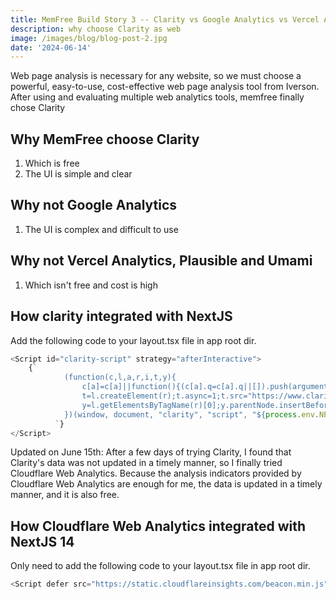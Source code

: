 ```yaml
---
title: MemFree Build Story 3 -- Clarity vs Google Analytics vs Vercel Analytics vs Plausible Vs Umami
description: why choose Clarity as web
image: /images/blog/blog-post-2.jpg
date: '2024-06-14'
---
```


Web page analysis is necessary for any website, so we must choose a powerful, easy-to-use, cost-effective web page analysis tool from Iverson.
After using and evaluating multiple web analytics tools, memfree finally chose Clarity

## Why MemFree choose Clarity

1. Which is free
2. The UI is simple and clear

## Why not Google Analytics

1. The UI is complex and difficult to use

## Why not Vercel Analytics, Plausible and Umami

1. Which isn't free and cost is high

## How clarity integrated with NextJS

Add the following code to your layout.tsx file in app root dir.

```js
<Script id="clarity-script" strategy="afterInteractive">
    {`
            (function(c,l,a,r,i,t,y){
                c[a]=c[a]||function(){(c[a].q=c[a].q||[]).push(arguments)};
                t=l.createElement(r);t.async=1;t.src="https://www.clarity.ms/tag/"+i;
                y=l.getElementsByTagName(r)[0];y.parentNode.insertBefore(t,y);
            })(window, document, "clarity", "script", "${process.env.NEXT_PUBLIC_CLARITY_PROJECT_ID}");
          `}
</Script>
```

<Callout type="warning">
    Updated on June 15th: After a few days of trying Clarity, I found that Clarity's data was not updated in a timely manner, so I finally tried Cloudflare Web
    Analytics. Because the analysis indicators provided by Cloudflare Web Analytics are enough for me, the data is updated in a timely manner, and it is also
    free.
</Callout>

## How Cloudflare Web Analytics integrated with NextJS 14

Only need to add the following code to your layout.tsx file in app root dir.

```js
<Script defer src="https://static.cloudflareinsights.com/beacon.min.js" data-cf-beacon='{"token": "xxxxx"}'></Script>
```
